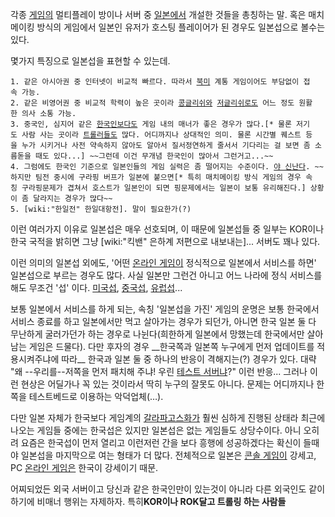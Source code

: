 각종 [[게임]]의 멀티플레이 방이나 서버 중 [[일본]]에서 개설한 것들을 총칭하는 말. 혹은 매치메이킹 방식의 게임에서 일본인 유저가 호스팅 플레이어가 된 경우도 일본섭으로 볼수는 있다.

몇가지 특징으로 일본섭을 표현할 수 있는데.
 1. 같은 아시아권 중 인터넷이 비교적 빠르다. 따라서 [[북미]] 계통 게임이어도 부담없이 접속 가능.
 2. 같은 비영어권 중 비교적 학력이 높은 곳이라 [[콩글리쉬]]와 [[저글리쉬]]로도 어느 정도 원활한 의사 소통 가능.
 3. 중국인, 심지어 같은 [[한국인]]보다도 게임 내의 매너가 좋은 경우가 많다.[* 물론 저기도 사람 사는 곳이라 [[트롤러]]들도 많다. 어디까지나 상대적인 의미. 물론 시간별 퀘스트 등을 누가 시키거나 사전 약속하지 않아도 알아서 질서정연하게 줄서서 기다리는 걸 보면 좀 소름돋을 때도 있다...] ~~그런데 이건 무개념 한국인이 많아서 그런거고...~~
 4. 그럼에도 한국인 기준으로 일본인들의 게임 실력은 좀 떨어지는 수준이다. [[야 신난다]]. ~~하지만 팀전 중시에 구라핑 버프가 일본에 붙으면[* 특히 매치메이킹 방식 게임의 경우 속칭 구라핑문제가 겹쳐서 호스트가 일본인이 되면 핑문제에서는 일본이 보통 유리해진다.] 상황이 좀 달라지는 경우가 많다~~ 
 5. [wiki:"한일전" 한일대항전]. 말이 필요한가(?)

이런 여러가지 이유로 일본섭은 매우 선호되며, 이 때문에 일본섭들 중 일부는 KOR이나 한국 국적을 밝히면 그냥 [wiki:"킥밴" 은하계 저편으로 내보내는]... 서버도 꽤나 있다.

이런 의미의 일본섭 외에도, '어떤 [[온라인 게임]]이 정식적으로 일본에서 서비스를 하면' 일본섭으로 부르는 경우도 많다. 사실 일본만 그런건 아니고 어느 나라에 정식 서비스를 해도 무조건 '섭' 이다. [[미국]]섭, [[중국]]섭, [[유럽]]섭... 

보통 일본에서 서비스를 하게 되는, 속칭 '일본섭을 가진' 게임의 운명은 보통 한국에서 서비스 종료를 하고 일본에서만 먹고 살아가는 경우가 되던가, 아니면 한국 일본 둘 다 무난하게 굴러가던가 하는 경우로 나뉜다(희한하게 일본에서 망했는데 한국에서만 살아남는 게임은 드물다). 다만 후자의 경우 __한국쪽과 일본쪽 누구에게 먼저 업데이트를 적용시켜주냐에 따라__ 한국과 일본 둘 중 하나의 반응이 격해지는(?) 경우가 있다. 대략 "왜 --우리를--저쪽을 먼저 패치해 주냐! 우린 [[테스트 서버]]냐?" 이런 반응... 그러나 이런 현상은 어딜가나 꼭 있는 것이라서 딱히 누구의 잘못도 아니다. 문제는 어디까지나 한 쪽을 테스트베드로 이용하는 악덕업체(…).

다만 일본 자체가 한국보다 게임계의 [[갈라파고스화]]가 훨씬 심하게 진행된 상태라 최근에 나오는 게임들 중에는 한국섭은 있지만 일본섭은 없는 게임들도 상당수이다. 아니 오히려 요즘은 한국섭이 먼저 열리고 이런저런 간을 보다 흥행에 성공하겠다는 확신이 들때야 일본섭을 마지막으로 여는 형태가 더 많다. 전체적으로 일본은 [[콘솔 게임]]이 강세고, PC [[온라인 게임]]은 한국이 강세이기 때문.

어찌되었든 외국 서버이고 당신과 같은 한국인만이 있는것이 아니라 다른 외국인도 같이 하기에 비매너 행위는 자제하자. 특히'''KOR이나 ROK달고 트롤링 하는 사람들'''

